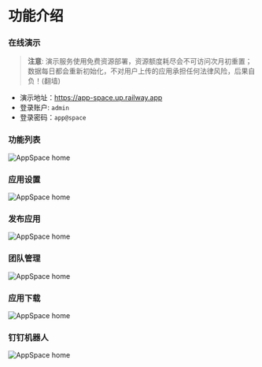 # 功能介绍

### 在线演示
> **注意**: 演示服务使用免费资源部署，资源额度耗尽会不可访问次月初重置；数据每日都会重新初始化，不对用户上传的应用承担任何法律风险，后果自负！(翻墙)

- 演示地址：https://app-space.up.railway.app
- 登录账户: `admin`
- 登录密码：`app@space`


### 功能列表
![AppSpace home](/img/img_6.png)
### 应用设置
![AppSpace home](/img/img_4.png)
### 发布应用
![AppSpace home](/img/img_5.png)
### 团队管理
![AppSpace home](/img/img_3.png)
### 应用下载
![AppSpace home](/img/img_2.png)
### 钉钉机器人
![AppSpace home](/img/img_1.png)



